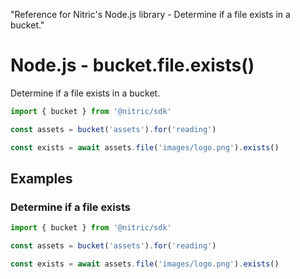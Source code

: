   "Reference for Nitric's Node.js library - Determine if a file exists in a bucket."

# Node.js - bucket.file.exists()

Determine if a file exists in a bucket.

```javascript
import { bucket } from '@nitric/sdk'

const assets = bucket('assets').for('reading')

const exists = await assets.file('images/logo.png').exists()
```

## Examples

### Determine if a file exists

```javascript
import { bucket } from '@nitric/sdk'

const assets = bucket('assets').for('reading')

const exists = await assets.file('images/logo.png').exists()
```
